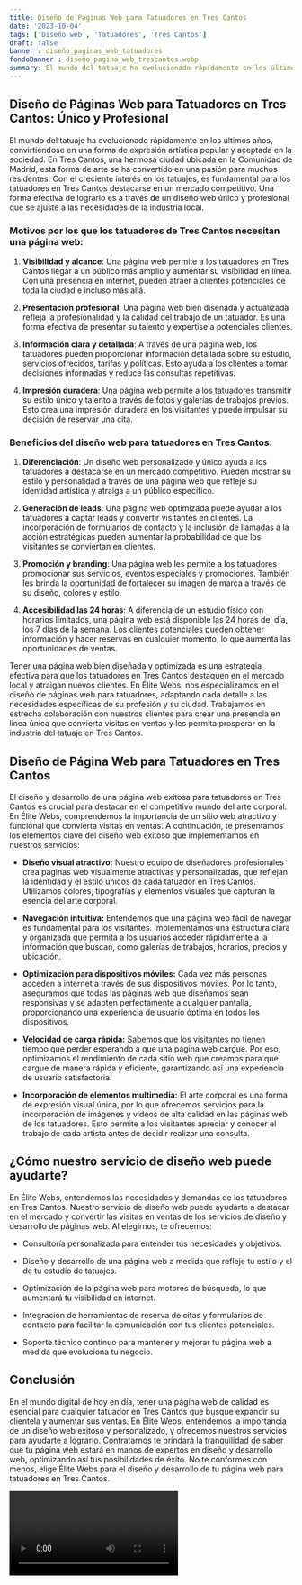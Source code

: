 ```yaml
---
title: Diseño de Páginas Web para Tatuadores en Tres Cantos
date: '2023-10-04'
tags: ['Diseño web', 'Tatuadores', 'Tres Cantos']
draft: false
banner : diseño_paginas_web_tatuadores
fondoBanner : diseño_pagina_web_trescantos.webp
summary: El mundo del tatuaje ha evolucionado rápidamente en los últimos años, convirtiéndose en una forma de expresión artística popular y aceptada en la sociedad. En Tres Cantos, una hermosa ciudad ubicada en la Comunidad de Madrid, esta forma de arte se ha convertido en una pasión para muchos residentes. Con el creciente interés en los tatuajes, es fundamental para los tatuadores en Tres Cantos destacarse en un mercado competitivo. Una forma efectiva de lograrlo es a través de un diseño web único y profesional que se ajuste a las necesidades de la industria local.
---
```


## Diseño de Páginas Web para Tatuadores en Tres Cantos: Único y Profesional

El mundo del tatuaje ha evolucionado rápidamente en los últimos años, convirtiéndose en una forma de expresión artística popular y aceptada en la sociedad. En Tres Cantos, una hermosa ciudad ubicada en la Comunidad de Madrid, esta forma de arte se ha convertido en una pasión para muchos residentes. Con el creciente interés en los tatuajes, es fundamental para los tatuadores en Tres Cantos destacarse en un mercado competitivo. Una forma efectiva de lograrlo es a través de un diseño web único y profesional que se ajuste a las necesidades de la industria local.

### Motivos por los que los tatuadores de Tres Cantos necesitan una página web:

1. **Visibilidad y alcance**: Una página web permite a los tatuadores en Tres Cantos llegar a un público más amplio y aumentar su visibilidad en línea. Con una presencia en internet, pueden atraer a clientes potenciales de toda la ciudad e incluso más allá.

2. **Presentación profesional**: Una página web bien diseñada y actualizada refleja la profesionalidad y la calidad del trabajo de un tatuador. Es una forma efectiva de presentar su talento y expertise a potenciales clientes.

3. **Información clara y detallada**: A través de una página web, los tatuadores pueden proporcionar información detallada sobre su estudio, servicios ofrecidos, tarifas y políticas. Esto ayuda a los clientes a tomar decisiones informadas y reduce las consultas repetitivas.

4. **Impresión duradera**: Una página web permite a los tatuadores transmitir su estilo único y talento a través de fotos y galerías de trabajos previos. Esto crea una impresión duradera en los visitantes y puede impulsar su decisión de reservar una cita.

### Beneficios del diseño web para tatuadores en Tres Cantos:

1. **Diferenciación**: Un diseño web personalizado y único ayuda a los tatuadores a destacarse en un mercado competitivo. Pueden mostrar su estilo y personalidad a través de una página web que refleje su identidad artística y atraiga a un público específico.

2. **Generación de leads**: Una página web optimizada puede ayudar a los tatuadores a captar leads y convertir visitantes en clientes. La incorporación de formularios de contacto y la inclusión de llamadas a la acción estratégicas pueden aumentar la probabilidad de que los visitantes se conviertan en clientes.

3. **Promoción y branding**: Una página web les permite a los tatuadores promocionar sus servicios, eventos especiales y promociones. También les brinda la oportunidad de fortalecer su imagen de marca a través de su diseño, colores y estilo.

4. **Accesibilidad las 24 horas**: A diferencia de un estudio físico con horarios limitados, una página web está disponible las 24 horas del día, los 7 días de la semana. Los clientes potenciales pueden obtener información y hacer reservas en cualquier momento, lo que aumenta las oportunidades de ventas.

Tener una página web bien diseñada y optimizada es una estrategia efectiva para que los tatuadores en Tres Cantos destaquen en el mercado local y atraigan nuevos clientes. En Élite Webs, nos especializamos en el diseño de páginas web para tatuadores, adaptando cada detalle a las necesidades específicas de su profesión y su ciudad. Trabajamos en estrecha colaboración con nuestros clientes para crear una presencia en línea única que convierta visitas en ventas y les permita prosperar en la industria del tatuaje en Tres Cantos.

<GifSeo />

<Cta />

## Diseño de Página Web para Tatuadores en Tres Cantos

El diseño y desarrollo de una página web exitosa para tatuadores en Tres Cantos es crucial para destacar en el competitivo mundo del arte corporal. En Élite Webs, comprendemos la importancia de un sitio web atractivo y funcional que convierta visitas en ventas. A continuación, te presentamos los elementos clave del diseño web exitoso que implementamos en nuestros servicios:

- **Diseño visual atractivo:** Nuestro equipo de diseñadores profesionales crea páginas web visualmente atractivas y personalizadas, que reflejan la identidad y el estilo únicos de cada tatuador en Tres Cantos. Utilizamos colores, tipografías y elementos visuales que capturan la esencia del arte corporal.

- **Navegación intuitiva:** Entendemos que una página web fácil de navegar es fundamental para los visitantes. Implementamos una estructura clara y organizada que permita a los usuarios acceder rápidamente a la información que buscan, como galerías de trabajos, horarios, precios y ubicación.

- **Optimización para dispositivos móviles:** Cada vez más personas acceden a internet a través de sus dispositivos móviles. Por lo tanto, aseguramos que todas las páginas web que diseñamos sean responsivas y se adapten perfectamente a cualquier pantalla, proporcionando una experiencia de usuario óptima en todos los dispositivos.

- **Velocidad de carga rápida:** Sabemos que los visitantes no tienen tiempo que perder esperando a que una página web cargue. Por eso, optimizamos el rendimiento de cada sitio web que creamos para que cargue de manera rápida y eficiente, garantizando así una experiencia de usuario satisfactoria.

- **Incorporación de elementos multimedia:** El arte corporal es una forma de expresión visual única, por lo que ofrecemos servicios para la incorporación de imágenes y videos de alta calidad en las páginas web de los tatuadores. Esto permite a los visitantes apreciar y conocer el trabajo de cada artista antes de decidir realizar una consulta.

## ¿Cómo nuestro servicio de diseño web puede ayudarte?

En Élite Webs, entendemos las necesidades y demandas de los tatuadores en Tres Cantos. Nuestro servicio de diseño web puede ayudarte a destacar en el mercado y convertir las visitas en ventas de los servicios de diseño y desarrollo de páginas web. Al elegirnos, te ofrecemos:

- Consultoría personalizada para entender tus necesidades y objetivos.

- Diseño y desarrollo de una página web a medida que refleje tu estilo y el de tu estudio de tatuajes.

- Optimización de la página web para motores de búsqueda, lo que aumentará tu visibilidad en internet.

- Integración de herramientas de reserva de citas y formularios de contacto para facilitar la comunicación con tus clientes potenciales.

- Soporte técnico continuo para mantener y mejorar tu página web a medida que evoluciona tu negocio.

## Conclusión

En el mundo digital de hoy en día, tener una página web de calidad es esencial para cualquier tatuador en Tres Cantos que busque expandir su clientela y aumentar sus ventas. En Élite Webs, entendemos la importancia de un diseño web exitoso y personalizado, y ofrecemos nuestros servicios para ayudarte a lograrlo. Contratarnos te brindará la tranquilidad de saber que tu página web estará en manos de expertos en diseño y desarrollo web, optimizando así tus posibilidades de éxito. No te conformes con menos, elige Élite Webs para el diseño y desarrollo de tu página web para tatuadores en Tres Cantos.

<Video />

<CtaBot job='Tatuadores' city='Tres Cantos'/>

<Gmaps query='Tres Cantos+españa+maps' />